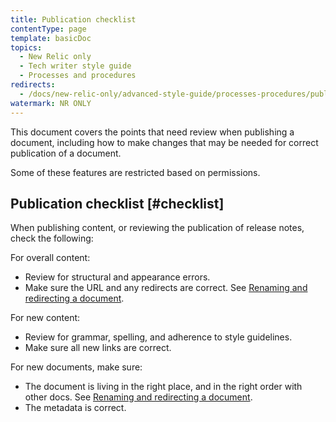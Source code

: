 ```yaml
---
title: Publication checklist
contentType: page
template: basicDoc
topics:
  - New Relic only
  - Tech writer style guide
  - Processes and procedures
redirects:
  - /docs/new-relic-only/advanced-style-guide/processes-procedures/publication-checklist
watermark: NR ONLY
---
```


This document covers the points that need review when publishing a document, including how to make changes that may be needed for correct publication of a document.

<Callout variant="tip">
  Some of these features are restricted based on permissions.
</Callout>

## Publication checklist [#checklist]

When publishing content, or reviewing the publication of release notes, check the following:

For overall content:

- Review for structural and appearance errors.
- Make sure the URL and any redirects are correct. See [Renaming and redirecting a document](/docs/new-relic-only/advanced-style-guide/processes-procedures/renaming-redirecting-document).

For new content:

- Review for grammar, spelling, and adherence to style guidelines.
- Make sure all new links are correct.

For new documents, make sure:

- The document is living in the right place, and in the right order with other docs. See [Renaming and redirecting a document](/docs/new-relic-only/advanced-style-guide/processes-procedures/renaming-redirecting-document).
- The metadata is correct.
